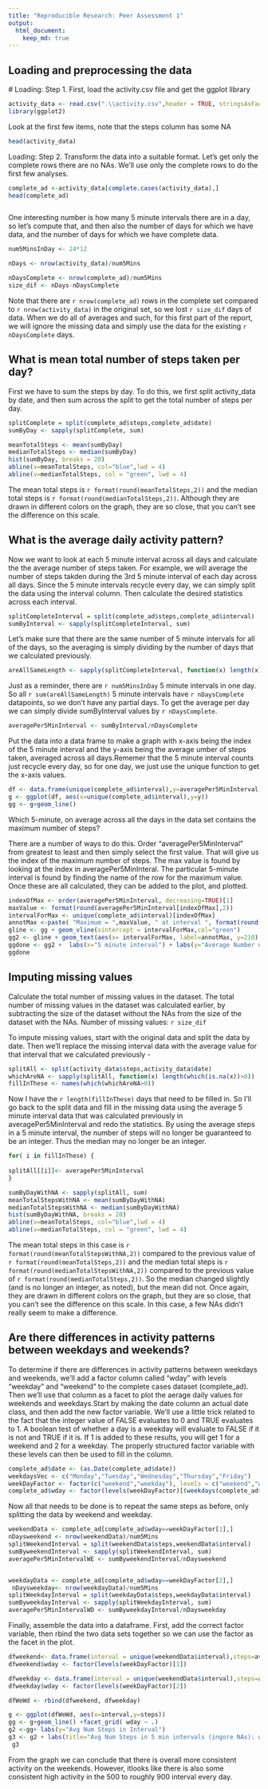 ```yaml
---
title: "Reproducible Research: Peer Assessment 1"
output: 
  html_document:
    keep_md: true
---
```



## Loading and preprocessing the data
 # Loading: Step 1. First, load the activity.csv file and get the ggplot library
```r
activity_data <- read.csv(".\\activity.csv",header = TRUE, stringsAsFactors = FALSE ) 
library(ggplot2)
```
Look at the first few items, note that the steps column has some NA
```r
head(activity_data)
```
Loading: Step 2. Transform the data into a suitable format. 
Let's get only the complete rows there are no NAs. We'll use only the complete rows to do the first few analyses. 
```r
complete_ad <-activity_data[complete.cases(activity_data),]
head(complete_ad)



```

One interesting number is how many 5 minute intervals there are in a day, so let's compute that, and then also the number of days for which we have data, and the number of days for which we have complete data. 

```r
num5MinsInDay <- 24*12

nDays <- nrow(activity_data)/num5Mins

nDaysComplete <- nrow(complete_ad)/num5Mins
size_dif <- nDays-nDaysComplete
```
Note that there are `r nrow(complete_ad)` rows in the complete set compared to `r nrow(activity_data)` in the original set, so we lost   `r size_dif` days  of data. When we do all of averages and such, for this first part of the report, we will ignore the missing data and simply use the data for the existing `r nDaysComplete` days. 

## What is mean total number of steps taken per day?

First we have to sum the steps by day. To do this, we first split activity_data by date, and then sum across the split to get the total number of steps per day. 

```r
splitComplete = split(complete_ad$steps,complete_ad$date)
sumByDay <- sapply(splitComplete, sum)

meanTotalSteps <- mean(sumByDay)
medianTotalSteps <- median(sumByDay)
hist(sumByDay, breaks = 20)
abline(v=meanTotalSteps, col="blue",lwd = 4)
abline(v=medianTotalSteps, col = "green", lwd = 4)

```

The mean total steps is `r format(round(meanTotalSteps,2))` and the median total steps is `r format(round(medianTotalSteps,2))`. Although they are drawn in different colors on the graph, they are so close, that you can't see the difference on this scale.

## What is the average daily activity pattern?
Now we want to look at each 5 minute interval across all days and calculate the the average number of steps taken. For example, we will average the number of steps takden during the 3rd 5 minute interval of each day across all days. Since the 5 minute intervals recycle every day, we can simply split the data using the interval column. Then calculate the desired statistics across each interval. 
```r
splitCompleteInterval = split(complete_ad$steps,complete_ad$interval)
sumByInterval <- sapply(splitCompleteInterval, sum)
```
Let's make sure that there are the same number of 5 minute intervals for all of the days, so the averaging is simply dividing by the number of days that we calculated previously.
```r
areAllSameLength <- sapply(splitCompleteInterval, function(x) length(x)==nDaysComplete)

```
Just as a reminder, there are `r num5MinsInDay` 5 minute intervals in one day. So all `r sum(areAllSameLength)` 5 minute intervals have `r nDaysComplete` datapoints, so we don't have any partial days. To get the average per day we can simply divide  sumByInterval values by `r nDaysComplete`.  
```r
averagePer5MinInterval <- sumByInterval/nDaysComplete

```

Put the data into a data frame to make a  graph with x-axis being the index of the 5 minute interval and the y-axis being the average umber of steps taken, averaged across all days.Rememer that the 5 minute interval counts just recycle every day, so for one day, we just use the unique function to get the x-axis values.
```r
df <- data.frame(unique(complete_ad$interval),y=averagePer5MinInterval)
g <- ggplot(df, aes(x=unique(complete_ad$interval),y=y))
gg <- g+geom_line() 
```

Which 5-minute, on average across all the days in the data set contains the maximum number of steps?

There are a number of ways to do this. Order "averagePer5MinInterval" from greatest to least and then simply select the first value. That will give us the index of the maximum number of steps. The  max value is found by looking at the index in averagePer5MinInteral. The particular 5-minute interval is found by finding the name of the row for the maximum value. Once these are all calculated, they can be added to the plot, and plotted.
```r
indexOfMax <- order(averagePer5MinInterval, decreasing=TRUE)[1]
maxValue <- format(round(averagePer5MinInterval[indexOfMax],2))
intervalForMax <- unique(complete_ad$interval)[indexOfMax]
annotMax <-paste( "Maximum = ",maxValue, " at interval ", format(round(intervalForMax,2)))
gline <- gg + geom_vline(xintercept = intervalForMax,col="green") 
gg2 <- gline + geom_text(aes(x= intervalForMax, label=annotMax, y=210), colour="blue", vjust = 1.2) 
ggdone <- gg2 +  labs(x="5 minute interval") + labs(y="Average Number of Steps in Interval") + labs(title="Average Number of Steps in 5 minute intervals over 53 days")
ggdone

```

## Imputing missing values
Calculate the total number of missing values in the dataset. 
The total number of missing values in the dataset was calculated earlier, by subtracting the size of the dataset without the NAs from the size of the dataset with the NAs. 
Number of missing values: `r size_dif`

To impute missing values, start with the original data and split the data by date. Then we'll replace the missing interval data with the average value for that interval that we calculated previously - 
```r
splitAll <- split(activity_data$steps,activity_data$date)
whichAreNA <- sapply(splitAll, function(x) length(which(is.na(x))>0))
fillInThese <- names(which(whichAreNA>0))
```
Now I have the `r length(fillInThese) ` days that need to be filled in. So I'll go back to the split data and fill in the missing data using the average 5 minute interval data that was calculated previously in averagePer5MinInterval and redo the statistics. By using the average steps in a 5 minute interval, the number of steps will no longer be guaranteed to be an integer. Thus the median may no longer be an integer.

```r
for( i in fillInThese) {
      
splitAll[[i]]<- averagePer5MinInterval
}

sumByDayWithNA <- sapply(splitAll, sum)
meanTotalStepsWithNA <- mean(sumByDayWithNA)
medianTotalStepsWithNA <- median(sumByDayWithNA)
hist(sumByDayWithNA, breaks = 20)
abline(v=meanTotalSteps, col="blue",lwd = 4)
abline(v=medianTotalSteps, col = "green", lwd = 4)

```

The mean total steps in this case is `r format(round(meanTotalStepsWithNA,2))` compared to the previous value of  `r format(round(meanTotalSteps,2))` and the median total steps is `r format(round(medianTotalStepsWithNA,2))` compared to the previous value of `r format(round(medianTotalSteps,2))`. So the median changed slightly (and is no longer an integer, as noted), but the mean did not. Once again, they are drawn in different colors on the graph, but they are so close, that you can't see the difference on this scale. In this case, a few NAs didn't really seem to make a difference.

## Are there differences in activity patterns between weekdays and weekends?

To determine if there are differences in activity patterns between weekdays and weekends, we'll add a factor column called "wday" with levels "weekday" and "weekend" to the complete cases dataset (complete_ad). Then we'll use that column as a facet to plot the aerage daily values for weekends and weekdays.Start by making the date column an actual date class, and then add the new factor variable. We'll use a little trick related to the fact that the integer value of FALSE evaluates to 0 and TRUE evaluates to 1. A boolean test of whether a day is a weekday will evaluate to FALSE if it is not and TRUE if it is. If 1 is added to these results, you will get 1 for a weekend and 2 for a weekday. The properly structured factor variable with these levels can then be used to fill in the column.

```r
complete_ad$date <- (as.Date(complete_ad$date))
weekdaysVec <- c("Monday","Tuesday","Wednesday","Thursday","Friday")
weekDayFactor <- factor(c("weekend","weekday"), levels = c("weekend","weekday"))
complete_ad$wday <- factor(levels(weekDayFactor)[(weekdays(complete_ad$date) %in% weekdaysVec +1)])

```
Now all that needs to be done is to repeat the same steps as before, only splitting the data by weekend and weekday.
```r
weekendData <- complete_ad[complete_ad$wday==weekDayFactor[1],]
nDaysweekend <- nrow(weekendData)/num5Mins
splitWeekendInterval = split(weekendData$steps,weekendData$interval)
sumByweekendInterval <- sapply(splitWeekendInterval, sum)
averagePer5MinIntervalWE <- sumByweekendInterval/nDaysweekend


weekdayData <- complete_ad[complete_ad$wday==weekDayFactor[2],]
 nDaysweekday<- nrow(weekdayData)/num5Mins
splitWeekdayInterval = split(weekdayData$steps,weekdayData$interval)
sumByweekdayInterval <- sapply(splitWeekdayInterval, sum)
averagePer5MinIntervalWD <- sumByweekdayInterval/nDaysweekday
```
Finally, assemble the data into a dataframe. First, add the correct factor variable, then rbind the two data sets together so we can use the factor as the facet in the plot. 
```r
dfweekend<- data.frame(interval = unique(weekendData$interval),steps=averagePer5MinIntervalWE)
dfweekend$wday <- factor(levels(weekDayFactor)[1])

dfweekday <- data.frame(interval = unique(weekendData$interval),steps=averagePer5MinIntervalWD)
dfweekday$wday <- factor(levels(weekDayFactor)[2])

dfWeWd <- rbind(dfweekend, dfweekday)

g <- ggplot(dfWeWd, aes(x=interval,y=steps))
gg <- g+geom_line() +facet_grid( wday ~ .)
g2 <-gg+ labs(y="Avg Num Steps in Interval")
g3 <- g2 + labs(title="Avg Num Steps in 5 min intervals (ingore NAs): weekends & weekdays")
 g3
```

From the graph we can conclude that there is overall more consistent activity on the weekends. However, itlooks like there is also some consistent high activity in the 500 to roughly 900 interval every day.